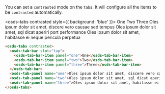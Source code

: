 You can set a `contrasted` mode on the `tabs`.
It will configure all the items to be `contrasted` automatically.

<osds-tabs contrasted style={{ background: 'blue' }}>
  <osds-tab-bar slot="top">
    <osds-tab-bar-item panel="one">One</osds-tab-bar-item>
    <osds-tab-bar-item panel="two">Two</osds-tab-bar-item>
    <osds-tab-bar-item panel="three">Three</osds-tab-bar-item>
  </osds-tab-bar>
  <osds-tab-panel name="one">Oles ipsum dolor sit amet, discere vero causae sed tempus</osds-tab-panel>
  <osds-tab-panel name="two">Oles ipsum dolor sit amet, sql dicat aperiri port performance</osds-tab-panel>
  <osds-tab-panel name="three">Oles ipsum dolor sit amet, habitasse ei neque pericula perpetua</osds-tab-panel>
</osds-tabs>

```html
<osds-tabs contrasted>
  <osds-tab-bar slot="top">
    <osds-tab-bar-item panel="one">One</osds-tab-bar-item>
    <osds-tab-bar-item panel="two">Two</osds-tab-bar-item>
    <osds-tab-bar-item panel="three">Three</osds-tab-bar-item>
  </osds-tab-bar>
  <osds-tab-panel name="one">Oles ipsum dolor sit amet, discere vero causae sed tempus</osds-tab-panel>
  <osds-tab-panel name="two">Oles ipsum dolor sit amet, sql dicat aperiri port performance</osds-tab-panel>
  <osds-tab-panel name="three">Oles ipsum dolor sit amet, habitasse ei neque pericula perpetua</osds-tab-panel>
</osds-tabs>
```
